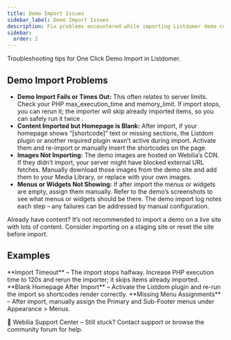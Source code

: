 ```yaml
---
title: Demo Import Issues
sidebar_label: Demo Import Issues
description: Fix problems encountered while importing Listdomer demo content.
sidebar:
  order: 2
---
```


Troubleshooting tips for One Click Demo Import in Listdomer.

## Demo Import Problems

- **Demo Import Fails or Times Out:** This often relates to server limits. Check your PHP max_execution_time and memory_limit. If import stops, you can rerun it; the importer will skip already imported items, so you can safely run it twice <Badge text="Tip" />.
- **Content Imported but Homepage is Blank:** After import, if your homepage shows “[shortcode]” text or missing sections, the Listdom plugin or another required plugin wasn’t active during import. Activate them and re-import or manually insert the shortcodes on the page.
- **Images Not Importing:** The demo images are hosted on Webilia’s CDN. If they didn’t import, your server might have blocked external URL fetches. Manually download those images from the demo site and add them to your Media Library, or replace with your own images.
- **Menus or Widgets Not Showing:** If after import the menus or widgets are empty, assign them manually. Refer to the demo’s screenshots to see what menus or widgets should be there. The demo import log notes each step – any failures can be addressed by manual configuration.

<Aside type="note">Already have content? It’s not recommended to import a demo on a live site with lots of content. Consider importing on a staging site or reset the site before import.</Aside>

## Examples

<CardGrid>
  <Card>**Import Timeout** – The import stops halfway. Increase PHP execution time to 120s and rerun the importer; it skips items already imported.</Card>
  <Card>**Blank Homepage After Import** – Activate the Listdom plugin and re-run the import so shortcodes render correctly.</Card>
  <Card>**Missing Menu Assignments** – After import, manually assign the Primary and Sub-Footer menus under Appearance > Menus.</Card>
</CardGrid>

<LinkCard href="https://listdom.net/support/">💬 Webilia Support Center – Still stuck? Contact support or browse the community forum for help.</LinkCard>

